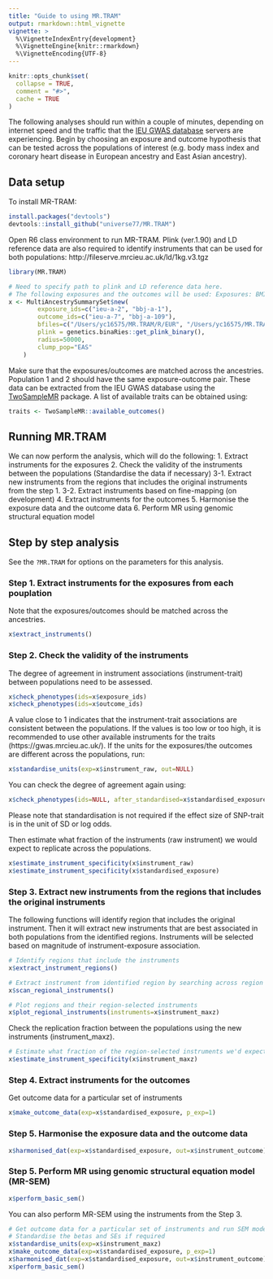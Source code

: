```yaml
---
title: "Guide to using MR.TRAM"
output: rmarkdown::html_vignette
vignette: >
  %\VignetteIndexEntry{development}
  %\VignetteEngine{knitr::rmarkdown}
  %\VignetteEncoding{UTF-8}
---
```


```r
knitr::opts_chunk$set(
  collapse = TRUE,
  comment = "#>",
  cache = TRUE
)
```

The following analyses should run within a couple of minutes, depending on internet speed and the traffic that the [IEU GWAS database](https://gwas.mrcieu.ac.uk/) servers are experiencing. Begin by choosing an exposure and outcome hypothesis that can be tested across the populations of interest (e.g. body mass index and coronary heart disease in European ancestry and East Asian ancestry). 


## Data setup

To install MR-TRAM:

```r
install.packages("devtools")
devtools::install_github("universe77/MR.TRAM")
```

Open R6 class environment to run MR-TRAM. Plink (ver.1.90) and LD reference data are also required to identify instruments that can be used for both populations: http://fileserve.mrcieu.ac.uk/ld/1kg.v3.tgz 


```r
library(MR.TRAM)

# Need to specify path to plink and LD reference data here.
# The following exposures and the outcomes will be used: Exposures: BMI (EUR-EAS); Outcomes: CHD (EUR-EAS)
x <- MultiAncestrySummarySet$new(
  		exposure_ids=c("ieu-a-2", "bbj-a-1"), 
  		outcome_ids=c("ieu-a-7", "bbj-a-109"), 
  		bfiles=c("/Users/yc16575/MR.TRAM/R/EUR", "/Users/yc16575/MR.TRAM/R/EAS"), 		
  		plink = genetics.binaRies::get_plink_binary(), 		
  		radius=50000, 
  		clump_pop="EAS"
	)
```

Make sure that the exposures/outcomes are matched across the ancestries. Population 1 and 2 should have the same exposure-outcome pair. These data can be extracted from the IEU GWAS database using the [TwoSampleMR](https://mrcieu.github.io/TwoSampleMR/) package. A list of available traits can be obtained using:
```r
traits <- TwoSampleMR::available_outcomes()
```

## Running MR.TRAM

We can now perform the analysis, which will do the following:
1. Extract instruments for the exposures
2. Check the validity of the instruments between the populations (Standardise the data if necessary)
3-1. Extract new instruments from the regions that includes the original instruments from the step 1.
3-2. Extract instruments based on fine-mapping (on development)
4. Extract instruments for the outcomes
5. Harmonise the exposure data and the outcome data
6. Perform MR using genomic structural equation model


## Step by step analysis 

See the `?MR.TRAM` for options on the parameters for this analysis. 


### Step 1. Extract instruments for the exposures from each pouplation
Note that the exposures/outcomes should be matched across the ancestries. 

```r
x$extract_instruments()
```


### Step 2. Check the validity of the instruments
The degree of agreement in instrument associations (instrument-trait) between populations need to be assessed.

```r
x$check_phenotypes(ids=x$exposure_ids)
x$check_phenotypes(ids=x$outcome_ids)
```
A value close to 1 indicates that the instrument-trait associations are consistent between the populations. If the values is too low or too high, it is recommended to use other available instruments for the traits (https://gwas.mrcieu.ac.uk/). If the units for the exposures/the outcomes are different across the populations, run:
```r
x$standardise_units(exp=x$instrument_raw, out=NULL)
```
You can check the degree of agreement again using:
```r
x$check_phenotypes(ids=NULL, after_standardised=x$standardised_exposure)
```
Please note that standardisation is not required if the effect size of SNP-trait is in the unit of SD or log odds.

Then estimate what fraction of the instruments (raw instrument) we would expect to replicate across the populations.
```r
x$estimate_instrument_specificity(x$instrument_raw)
x$estimate_instrument_specificity(x$standardised_exposure)
```


### Step 3. Extract new instruments from the regions that includes the original instruments
The following functions will identify region that includes the original instrument. Then it will extract new instruments that are best associated in both populations from the identified regions. Instruments will be selected based on magnitude of instrument-exposure association.

```r
# Identify regions that include the instruments
x$extract_instrument_regions()

# Extract instrument from identified region by searching across region for best associations
x$scan_regional_instruments()

# Plot regions and their region-selected instruments
x$plot_regional_instruments(instruments=x$instrument_maxz)
```

Check the replication fraction between the populations using the new instruments (instrument_maxz).
```r
# Estimate what fraction of the region-selected instruments we'd expect to replicate
x$estimate_instrument_specificity(x$instrument_maxz)
```


### Step 4. Extract instruments for the outcomes
Get outcome data for a particular set of instruments 
```r
x$make_outcome_data(exp=x$standardised_exposure, p_exp=1)
```


### Step 5. Harmonise the exposure data and the outcome data
```r
x$harmonised_dat(exp=x$standardised_exposure, out=x$instrument_outcome)
```

### Step 5. Perform MR using genomic structural equation model (MR-SEM)
```r
x$perform_basic_sem()
```

You can also perform MR-SEM using the instruments from the Step 3.
```r
# Get outcome data for a particular set of instruments and run SEM model 
# Standardise the betas and SEs if required
x$standardise_units(exp=x$instrument_maxz)
x$make_outcome_data(exp=x$standardised_exposure, p_exp=1)
x$harmonised_dat(exp=x$standardised_exposure, out=x$instrument_outcome)
x$perform_basic_sem()
```


